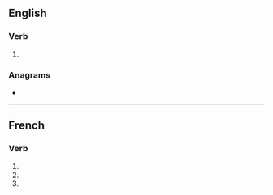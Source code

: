 ==English==

===Verb===
{{head|en|verb form}}

# {{en-third-person singular of|entend}}

===Anagrams===
* {{anagrams|en|dennets}}

----

==French==

===Verb===
{{fr-verb-form}}

# {{inflection of|entendre||1|s|pres|indc|lang=fr}}
# {{inflection of|entendre||2|s|pres|indc|lang=fr}}
# {{inflection of|entendre||2|s|impr|lang=fr}}